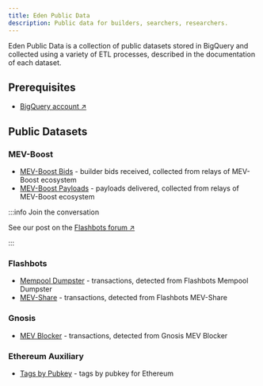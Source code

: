```yaml
---
title: Eden Public Data
description: Public data for builders, searchers, researchers.
---
```


Eden Public Data is a collection of public datasets stored in BigQuery and collected using a variety of ETL processes, described in the documentation of each dataset.

## Prerequisites

- [BigQuery account &nearr;](https://cloud.google.com/bigquery/)

## Public Datasets

### MEV-Boost

  - [MEV-Boost Bids](./mev-boost/bids) - builder bids received, collected from relays of MEV-Boost ecosystem
  - [MEV-Boost Payloads](./mev-boost/payloads) - payloads delivered, collected from relays of MEV-Boost ecosystem

:::info Join the conversation

See our post on the [Flashbots forum &nearr;](https://collective.flashbots.net/t/mev-boost-public-data-relay-bids-and-payloads/2734)

:::

### Flashbots

  - [Mempool Dumpster](./flashbots/mempool-dumpster) - transactions, detected from Flashbots Mempool Dumpster
  - [MEV-Share](./flashbots/mev-share) - transactions, detected from Flashbots MEV-Share

### Gnosis

  - [MEV Blocker](./gnosis/mev-blocker) - transactions, detected from Gnosis MEV Blocker

### Ethereum Auxiliary

  - [Tags by Pubkey](./ethereum-auxiliary/tags-pubkey) - tags by pubkey for Ethereum